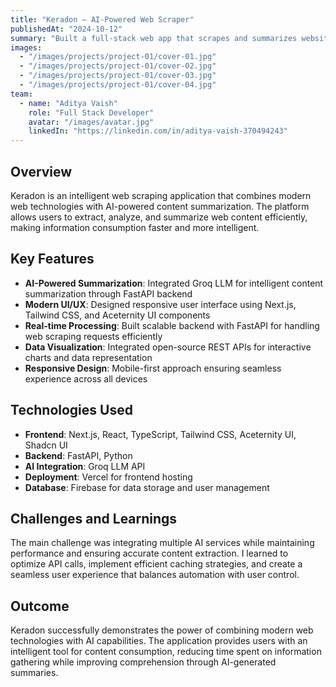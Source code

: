 ```yaml
---
title: "Keradon – AI-Powered Web Scraper"
publishedAt: "2024-10-12"
summary: "Built a full-stack web app that scrapes and summarizes website content using AI, featuring intelligent content extraction and visualization."
images:
  - "/images/projects/project-01/cover-01.jpg"
  - "/images/projects/project-01/cover-02.jpg"
  - "/images/projects/project-01/cover-03.jpg"
  - "/images/projects/project-01/cover-04.jpg"
team:
  - name: "Aditya Vaish"
    role: "Full Stack Developer"
    avatar: "/images/avatar.jpg"
    linkedIn: "https://linkedin.com/in/aditya-vaish-370494243"
---
```


## Overview

Keradon is an intelligent web scraping application that combines modern web technologies with AI-powered content summarization. The platform allows users to extract, analyze, and summarize web content efficiently, making information consumption faster and more intelligent.

## Key Features

- **AI-Powered Summarization**: Integrated Groq LLM for intelligent content summarization through FastAPI backend
- **Modern UI/UX**: Designed responsive user interface using Next.js, Tailwind CSS, and Aceternity UI components
- **Real-time Processing**: Built scalable backend with FastAPI for handling web scraping requests efficiently
- **Data Visualization**: Integrated open-source REST APIs for interactive charts and data representation
- **Responsive Design**: Mobile-first approach ensuring seamless experience across all devices

## Technologies Used

- **Frontend**: Next.js, React, TypeScript, Tailwind CSS, Aceternity UI, Shadcn UI
- **Backend**: FastAPI, Python
- **AI Integration**: Groq LLM API
- **Deployment**: Vercel for frontend hosting
- **Database**: Firebase for data storage and user management

## Challenges and Learnings

The main challenge was integrating multiple AI services while maintaining performance and ensuring accurate content extraction. I learned to optimize API calls, implement efficient caching strategies, and create a seamless user experience that balances automation with user control.

## Outcome

Keradon successfully demonstrates the power of combining modern web technologies with AI capabilities. The application provides users with an intelligent tool for content consumption, reducing time spent on information gathering while improving comprehension through AI-generated summaries.
